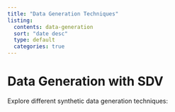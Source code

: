 ```yaml
---
title: "Data Generation Techniques"
listing:
  contents: data-generation
  sort: "date desc"
  type: default
  categories: true
---
```


# Data Generation with SDV

Explore different synthetic data generation techniques:
